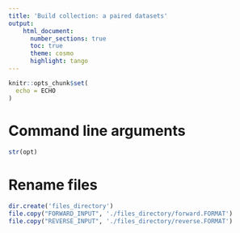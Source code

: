 ```yaml
---
title: 'Build collection: a paired datasets'
output:
    html_document:
      number_sections: true
      toc: true
      theme: cosmo
      highlight: tango
---
```


```r
knitr::opts_chunk$set(
  echo = ECHO
)
```

# Command line arguments

```r
str(opt)
```

# Rename files

```r
dir.create('files_directory')
file.copy("FORWARD_INPUT", './files_directory/forward.FORMAT')
file.copy("REVERSE_INPUT", './files_directory/reverse.FORMAT')
```

